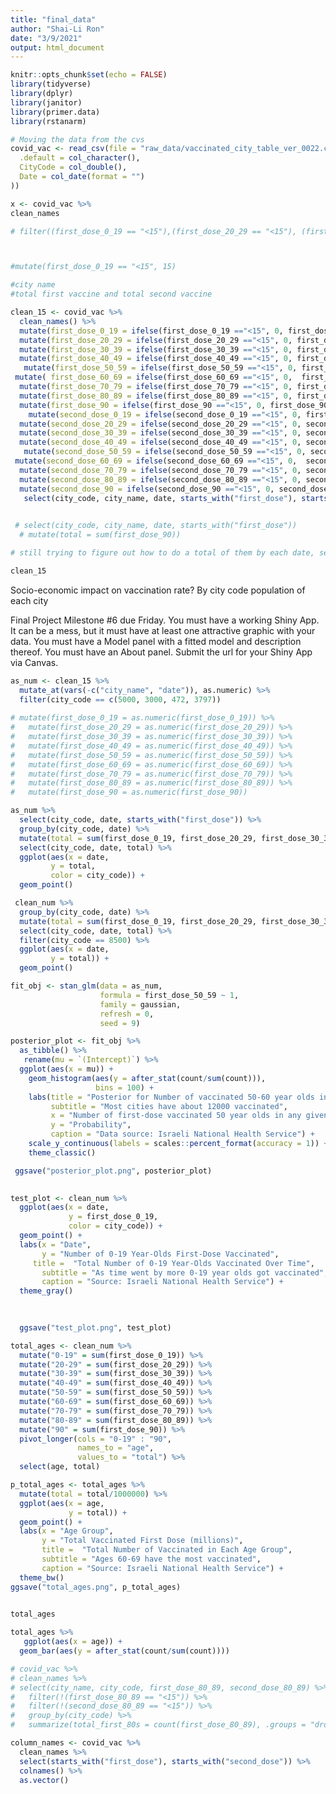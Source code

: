 ```yaml
---
title: "final_data"
author: "Shai-Li Ron"
date: "3/9/2021"
output: html_document
---
```


```r
knitr::opts_chunk$set(echo = FALSE)
library(tidyverse)
library(dplyr)
library(janitor)
library(primer.data)
library(rstanarm)


```

```r
# Moving the data from the cvs
covid_vac <- read_csv(file = "raw_data/vaccinated_city_table_ver_0022.csv", col_types = cols(
  .default = col_character(),
  CityCode = col_double(),
  Date = col_date(format = "")
)) 

```



```r
x <- covid_vac %>% 
clean_names 

# filter((first_dose_0_19 == "<15"),(first_dose_20_29 == "<15"), (first_dose_30_39 == "<15"), (first_dose_40_49 == "<15"), (first_dose_40_49 == "<15"), (first_dose_40_49 == "<15"), (first_dose_40_49 == "<15"), (first_dose_40_49 == "<15")



#mutate(first_dose_0_19 == "<15", 15)

#city name
#total first vaccine and total second vaccine

```

```r
clean_15 <- covid_vac %>% 
  clean_names() %>% 
  mutate(first_dose_0_19 = ifelse(first_dose_0_19 =="<15", 0, first_dose_0_19)) %>% 
  mutate(first_dose_20_29 = ifelse(first_dose_20_29 =="<15", 0, first_dose_20_29)) %>% 
  mutate(first_dose_30_39 = ifelse(first_dose_30_39 =="<15", 0, first_dose_30_39)) %>% 
  mutate(first_dose_40_49 = ifelse(first_dose_40_49 =="<15", 0, first_dose_40_49)) %>% 
   mutate(first_dose_50_59 = ifelse(first_dose_50_59 =="<15", 0, first_dose_50_59)) %>% 
 mutate( first_dose_60_69 = ifelse(first_dose_60_69 =="<15", 0,  first_dose_60_69)) %>% 
  mutate(first_dose_70_79 = ifelse(first_dose_70_79 =="<15", 0, first_dose_70_79)) %>% 
  mutate(first_dose_80_89 = ifelse(first_dose_80_89 =="<15", 0, first_dose_80_89)) %>% 
  mutate(first_dose_90 = ifelse(first_dose_90 =="<15", 0, first_dose_90))%>% 
    mutate(second_dose_0_19 = ifelse(second_dose_0_19 =="<15", 0, first_dose_0_19)) %>% 
  mutate(second_dose_20_29 = ifelse(second_dose_20_29 =="<15", 0, second_dose_20_29)) %>% 
  mutate(second_dose_30_39 = ifelse(second_dose_30_39 =="<15", 0, second_dose_30_39)) %>% 
  mutate(second_dose_40_49 = ifelse(second_dose_40_49 =="<15", 0, second_dose_40_49)) %>% 
   mutate(second_dose_50_59 = ifelse(second_dose_50_59 =="<15", 0, second_dose_50_59)) %>% 
 mutate(second_dose_60_69 = ifelse(second_dose_60_69 =="<15", 0,  second_dose_60_69)) %>% 
  mutate(second_dose_70_79 = ifelse(second_dose_70_79 =="<15", 0, second_dose_70_79)) %>% 
  mutate(second_dose_80_89 = ifelse(second_dose_80_89 =="<15", 0, second_dose_80_89)) %>% 
  mutate(second_dose_90 = ifelse(second_dose_90 =="<15", 0, second_dose_90)) %>% 
   select(city_code, city_name, date, starts_with("first_dose"), starts_with("second_dose")) 
  

 # select(city_code, city_name, date, starts_with("first_dose")) 
  # mutate(total = sum(first_dose_90))

# still trying to figure out how to do a total of them by each date, seems a little complicated. 

```

```r
clean_15
```

Socio-economic impact on vaccination rate?
By city code
population of each city


Final Project Milestone #6 due Friday. You must have a working Shiny App. It can be a mess, but it must have at least one attractive graphic with your data. You must have a Model panel with a fitted model and description thereof. You must have an About panel. Submit the url for your Shiny App via Canvas.


```r
as_num <- clean_15 %>% 
  mutate_at(vars(-c("city_name", "date")), as.numeric) %>% 
  filter(city_code == c(5000, 3000, 472, 3797))
  
# mutate(first_dose_0_19 = as.numeric(first_dose_0_19)) %>% 
#   mutate(first_dose_20_29 = as.numeric(first_dose_20_29)) %>% 
#   mutate(first_dose_30_39 = as.numeric(first_dose_30_39)) %>% 
#   mutate(first_dose_40_49 = as.numeric(first_dose_40_49)) %>% 
#   mutate(first_dose_50_59 = as.numeric(first_dose_50_59)) %>% 
#   mutate(first_dose_60_69 = as.numeric(first_dose_60_69)) %>% 
#   mutate(first_dose_70_79 = as.numeric(first_dose_70_79)) %>% 
#   mutate(first_dose_80_89 = as.numeric(first_dose_80_89)) %>% 
#   mutate(first_dose_90 = as.numeric(first_dose_90)) 

```


```r
as_num %>% 
  select(city_code, date, starts_with("first_dose")) %>% 
  group_by(city_code, date) %>% 
  mutate(total = sum(first_dose_0_19, first_dose_20_29, first_dose_30_39, first_dose_40_49, first_dose_50_59, first_dose_60_69, first_dose_70_79, first_dose_80_89, first_dose_90)) %>% 
  select(city_code, date, total) %>% 
  ggplot(aes(x = date,
         y = total,
         color = city_code)) +
  geom_point()

```



```r
 clean_num %>% 
  group_by(city_code, date) %>% 
  mutate(total = sum(first_dose_0_19, first_dose_20_29, first_dose_30_39, first_dose_40_49, first_dose_50_59, first_dose_60_69, first_dose_70_79, first_dose_80_89, first_dose_90)) %>% 
  select(city_code, date, total) %>% 
  filter(city_code == 8500) %>% 
  ggplot(aes(x = date,
         y = total)) +
  geom_point()

```


```r

fit_obj <- stan_glm(data = as_num, 
                    formula = first_dose_50_59 ~ 1, 
                    family = gaussian, 
                    refresh = 0,
                    seed = 9)
```

```r
posterior_plot <- fit_obj %>% 
  as_tibble() %>% 
   rename(mu = `(Intercept)`) %>% 
  ggplot(aes(x = mu)) +
    geom_histogram(aes(y = after_stat(count/sum(count))), 
                   bins = 100) +
    labs(title = "Posterior for Number of vaccinated 50-60 year olds in any city in Israel",
         subtitle = "Most cities have about 12000 vaccinated",
         x = "Number of first-dose vaccinated 50 year olds in any given city",
         y = "Probability",
         caption = "Data source: Israeli National Health Service") +
    scale_y_continuous(labels = scales::percent_format(accuracy = 1)) +
    theme_classic() 

 ggsave("posterior_plot.png", posterior_plot)
  
```


```r
test_plot <- clean_num %>% 
  ggplot(aes(x = date,
             y = first_dose_0_19,
             color = city_code)) +
  geom_point() +
  labs(x = "Date",
       y = "Number of 0-19 Year-Olds First-Dose Vaccinated",
     title =  "Total Number of 0-19 Year-Olds Vaccinated Over Time",
       subtitle = "As time went by more 0-19 year olds got vaccinated",
       caption = "Source: Israeli National Health Service") +
  theme_gray()

  
  
  ggsave("test_plot.png", test_plot)
```


```r
total_ages <- clean_num %>% 
  mutate("0-19" = sum(first_dose_0_19)) %>% 
  mutate("20-29" = sum(first_dose_20_29)) %>% 
  mutate("30-39" = sum(first_dose_30_39)) %>% 
  mutate("40-49" = sum(first_dose_40_49)) %>% 
  mutate("50-59" = sum(first_dose_50_59)) %>% 
  mutate("60-69" = sum(first_dose_60_69)) %>% 
  mutate("70-79" = sum(first_dose_70_79)) %>% 
  mutate("80-89" = sum(first_dose_80_89)) %>% 
  mutate("90" = sum(first_dose_90)) %>% 
  pivot_longer(cols = "0-19" : "90",
               names_to = "age",
               values_to = "total") %>% 
  select(age, total)  

```


```r
p_total_ages <- total_ages %>% 
  mutate(total = total/1000000) %>% 
  ggplot(aes(x = age, 
             y = total)) +
  geom_point() +
  labs(x = "Age Group",
       y = "Total Vaccinated First Dose (millions)",
       title =  "Total Number of Vaccinated in Each Age Group",
       subtitle = "Ages 60-69 have the most vaccinated",
       caption = "Source: Israeli National Health Service") +
  theme_bw() 
ggsave("total_ages.png", p_total_ages)
 
```

```r
total_ages
```


```r
total_ages %>% 
   ggplot(aes(x = age)) +
  geom_bar(aes(y = after_stat(count/sum(count))))
```



```r
# covid_vac %>% 
# clean_names %>% 
# select(city_name, city_code, first_dose_80_89, second_dose_80_89) %>% 
#   filter(!(first_dose_80_89 == "<15")) %>% 
#   filter(!(second_dose_80_89 == "<15")) %>% 
#   group_by(city_code) %>% 
#   summarize(total_first_80s = count(first_dose_80_89), .groups = "drop")
```


```r
column_names <- covid_vac %>% 
  clean_names %>% 
  select(starts_with("first_dose"), starts_with("second_dose")) %>% 
  colnames() %>% 
  as.vector()


```

